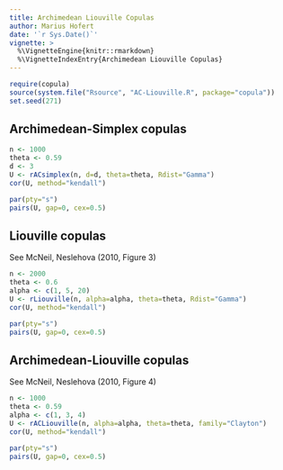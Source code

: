 ```yaml
---
title: Archimedean Liouville Copulas
author: Marius Hofert
date: '`r Sys.Date()`'
vignette: >
  %\VignetteEngine{knitr::rmarkdown}
  %\VignetteIndexEntry{Archimedean Liouville Copulas}
---
```

```r
require(copula)
source(system.file("Rsource", "AC-Liouville.R", package="copula"))
set.seed(271)
```

## Archimedean-Simplex copulas

```r
n <- 1000
theta <- 0.59
d <- 3
U <- rACsimplex(n, d=d, theta=theta, Rdist="Gamma")
cor(U, method="kendall")
```

```r
par(pty="s")
pairs(U, gap=0, cex=0.5)
```


## Liouville copulas

See McNeil, Neslehova (2010, Figure 3)

```r
n <- 2000
theta <- 0.6
alpha <- c(1, 5, 20)
U <- rLiouville(n, alpha=alpha, theta=theta, Rdist="Gamma")
cor(U, method="kendall")
```

```r
par(pty="s")
pairs(U, gap=0, cex=0.5)
```


## Archimedean-Liouville copulas

See McNeil, Neslehova (2010, Figure 4)

```r
n <- 1000
theta <- 0.59
alpha <- c(1, 3, 4)
U <- rACLiouville(n, alpha=alpha, theta=theta, family="Clayton")
cor(U, method="kendall")
```

```r
par(pty="s")
pairs(U, gap=0, cex=0.5)
```


